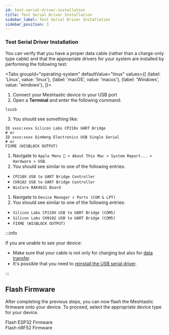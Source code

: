 ```yaml
---
id: test-serial-driver-installation
title: Test Serial Driver Installation
sidebar_label: Test Serial Driver Installation
sidebar_position: 3
---
```



### Test Serial Driver Installation

You can verify that you have a proper data cable (rather than a charge-only type cable) and that the appropriate drivers for your system are installed by performing the following test:

<Tabs
groupId="operating-system"
defaultValue="linux"
values={[
{label: 'Linux', value: 'linux'},
{label: 'macOS', value: 'macos'},
{label: 'Windows', value: 'windows'},
]}>
<TabItem value="linux">

1. Connect your Meshtastic device to your USB port
2. Open a **Terminal** and enter the following command:

```shell
lsusb
```

<!-- trunk-ignore(markdownlint/MD029) -->

3. You should see something like:

```shell
ID xxxx:xxxx Silicon Labs CP210x UART Bridge
# or
ID xxxx:xxxx QinHeng Electronics USB Single Serial
# or
FIXME (WISBLOCK OUTPUT)
```

</TabItem>
<TabItem value="macos">

1. Navigate to `Apple Menu  > About This Mac > System Report... > Hardware > USB`.
2. You should see similar to one of the following entries:

- `CP210X USB to UART Bridge Controller`
- `CH9102 USB to UART Bridge Controller`
- `WisCore RAK4631 Board`

</TabItem>
<TabItem value="windows">

1. Navigate to `Device Manager > Ports (COM & LPT)`
2. You should see similar to one of the following entries:

- `Silicon Labs CP210X USB to UART Bridge (COM5)`
- `Silicon Labs CH9102 USB to UART Bridge (COM5)`
- `FIXME (WISBLOCK OUTPUT)`

</TabItem>
</Tabs>

:::info

If you are unable to see your device:

- Make sure that your cable is not only for charging but also for [data transfer](/docs/getting-started/#verify-data-cable).
- It's possible that you need to [reinstall the USB serial driver](/docs/getting-started/serial-drivers).

:::

## Flash Firmware

After completing the previous steps, you can now flash the Meshtastic firmware onto your device. To proceed, select the appropriate device type for your device.

<div className="indexCtasBody">
  <div className="split-container">
    <div className="split-item">
      <Link
        className={"button button--outline button--lg cta--button"}
        to={"/docs/getting-started/flashing-firmware/esp32/"}
      >
        Flash ESP32 Firmware
      </Link>
    </div>

  <div className="split-item">
      <Link
        className={"button button--outline button--lg cta--button"}
        to={"/docs/getting-started/flashing-firmware/nrf52/"}
      >
        Flash nRF52 Firmware
      </Link>
    </div>
  </div>
</div>
